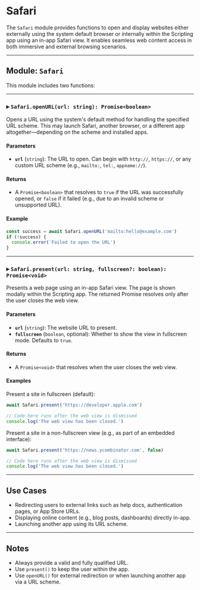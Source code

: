 # Safari 
        
The `Safari` module provides functions to open and display websites either externally using the system default browser or internally within the Scripting app using an in-app Safari view. It enables seamless web content access in both immersive and external browsing scenarios.

---

## Module: `Safari`

This module includes two functions:

---

### ▸ `Safari.openURL(url: string): Promise<boolean>`

Opens a URL using the system's default method for handling the specified URL scheme. This may launch Safari, another browser, or a different app altogether—depending on the scheme and installed apps.

#### Parameters

* **`url`** (`string`): The URL to open. Can begin with `http://`, `https://`, or any custom URL scheme (e.g., `mailto:`, `tel:`, `appname://`).

#### Returns

* A `Promise<boolean>` that resolves to `true` if the URL was successfully opened, or `false` if it failed (e.g., due to an invalid scheme or unsupported URL).

#### Example

```ts
const success = await Safari.openURL('mailto:hello@example.com')
if (!success) {
  console.error('Failed to open the URL')
}
```

---

### ▸ `Safari.present(url: string, fullscreen?: boolean): Promise<void>`

Presents a web page using an in-app Safari view. The page is shown modally within the Scripting app. The returned Promise resolves only after the user closes the web view.

#### Parameters

* **`url`** (`string`): The website URL to present.
* **`fullscreen`** (`boolean`, optional): Whether to show the view in fullscreen mode. Defaults to `true`.

#### Returns

* A `Promise<void>` that resolves when the user closes the web view.

#### Examples

Present a site in fullscreen (default):

```ts
await Safari.present('https://developer.apple.com')

// Code here runs after the web view is dismissed
console.log('The web view has been closed.')
```

Present a site in a non-fullscreen view (e.g., as part of an embedded interface):

```ts
await Safari.present('https://news.ycombinator.com', false)

// Code here runs after the web view is dismissed
console.log('The web view has been closed.')
```

---

## Use Cases

* Redirecting users to external links such as help docs, authentication pages, or App Store URLs.
* Displaying online content (e.g., blog posts, dashboards) directly in-app.
* Launching another app using its URL scheme.

---

## Notes

* Always provide a valid and fully qualified URL.
* Use `present()` to keep the user within the app.
* Use `openURL()` for external redirection or when launching another app via a URL scheme.
